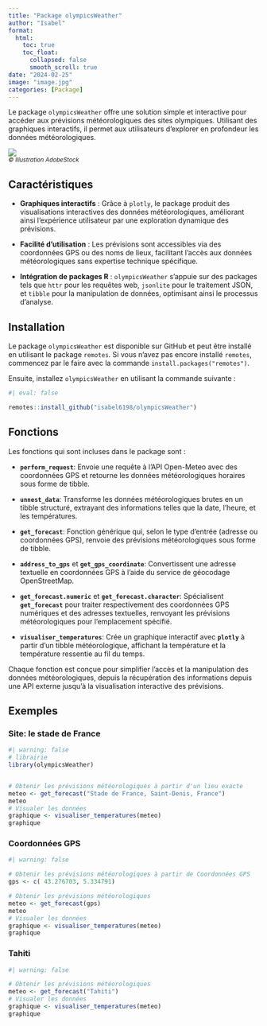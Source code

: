 ```yaml
---
title: "Package olympicsWeather"
author: "Isabel"
format: 
  html:
    toc: true
    toc_float: 
      collapsed: false
      smooth_scroll: true
date: "2024-02-25"
image: "image.jpg"
categories: [Package]
---
```


Le package `olympicsWeather` offre une solution simple et interactive pour accéder aux prévisions météorologiques des sites olympiques. Utilisant des graphiques interactifs, il permet aux utilisateurs d'explorer en profondeur les données météorologiques.

![](chat-leur.png)<br> <small>*© Illustration AdobeStock* </small>

## Caractéristiques

-   **Graphiques interactifs** : Grâce à `plotly`, le package produit des visualisations interactives des données météorologiques, améliorant ainsi l'expérience utilisateur par une exploration dynamique des prévisions.

-   **Facilité d'utilisation** : Les prévisions sont accessibles via des coordonnées GPS ou des noms de lieux, facilitant l'accès aux données météorologiques sans expertise technique spécifique.

-   **Intégration de packages R** : `olympicsWeather` s'appuie sur des packages tels que `httr` pour les requêtes web, `jsonlite` pour le traitement JSON, et `tibble` pour la manipulation de données, optimisant ainsi le processus d'analyse.

## Installation

Le package `olympicsWeather` est disponible sur GitHub et peut être installé en utilisant le package `remotes`. Si vous n'avez pas encore installé `remotes`, commencez par le faire avec la commande `install.packages("remotes")`.

Ensuite, installez `olympicsWeather` en utilisant la commande suivante :

```r
#| eval: false

remotes::install_github("isabel6198/olympicsWeather")

```

## Fonctions

Les fonctions qui sont incluses dans le package sont :

-   **`perform_request`**: Envoie une requête à l'API Open-Meteo avec des coordonnées GPS et retourne les données météorologiques horaires sous forme de tibble.

-   **`unnest_data`**: Transforme les données météorologiques brutes en un tibble structuré, extrayant des informations telles que la date, l'heure, et les températures.

-   **`get_forecast`**: Fonction générique qui, selon le type d'entrée (adresse ou coordonnées GPS), renvoie des prévisions météorologiques sous forme de tibble.

-   **`address_to_gps`** et **`get_gps_coordinate`**: Convertissent une adresse textuelle en coordonnées GPS à l'aide du service de géocodage OpenStreetMap.

-   **`get_forecast.numeric`** et **`get_forecast.character`**: Spécialisent **`get_forecast`** pour traiter respectivement des coordonnées GPS numériques et des adresses textuelles, renvoyant les prévisions météorologiques pour l'emplacement spécifié.

-   **`visualiser_temperatures`**: Crée un graphique interactif avec **`plotly`** à partir d'un tibble météorologique, affichant la température et la température ressentie au fil du temps.

Chaque fonction est conçue pour simplifier l'accès et la manipulation des données météorologiques, depuis la récupération des informations depuis une API externe jusqu'à la visualisation interactive des prévisions.

## Exemples

### Site: le stade de France

```r
#| warning: false
# librairie 
library(olympicsWeather)


# Obtenir les prévisions météorologiques à partir d'un lieu exacte
meteo <- get_forecast("Stade de France, Saint-Denis, France")
meteo
# Visualer les données
graphique <- visualiser_temperatures(meteo)
graphique

```

### Coordonnées GPS

```r
#| warning: false

# Obtenir les prévisions météorologiques à partir de Coordonnées GPS 
gps <- c( 43.276703, 5.334791)

# Obtenir les prévisions météorologiques
meteo <- get_forecast(gps)
meteo
# Visualer les données
graphique <- visualiser_temperatures(meteo)
graphique

```

### Tahiti

```r
#| warning: false

# Obtenir les prévisions météorologiques 
meteo <- get_forecast("Tahiti")
# Visualer les données
graphique <- visualiser_temperatures(meteo)
graphique

```
